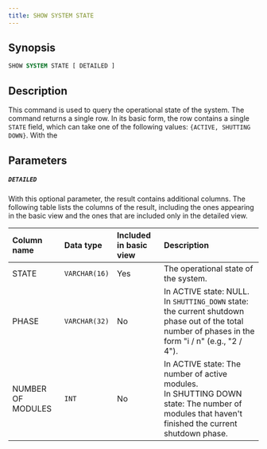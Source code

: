 ---
title: SHOW SYSTEM STATE
---

## Synopsis

```sql
SHOW SYSTEM STATE [ DETAILED ]
```

## Description

This command is used to query the operational state of the system.
The command returns a single row. In its basic form, the row contains a single `STATE` field, which can take one
of the following values: `{ACTIVE, SHUTTING DOWN}`. With the


## Parameters


##### `DETAILED`

With this optional parameter, the result contains additional columns.
The following table lists the columns of the result, including the ones appearing in the basic view and the ones
that are included only in the detailed view.

| Column name | Data type | Included in basic view | Description |
| :--- | :--- | :--- | :--- |
| STATE | `VARCHAR(16)` | Yes | The operational state of the system. |
| PHASE | `VARCHAR(32)` | No | In ACTIVE state: NULL.<br/>In `SHUTTING_DOWN` state: the current shutdown phase out of the total number of phases in the form "i / n" (e.g., "2 / 4"). |
| NUMBER OF MODULES | `INT` | No | In ACTIVE state: The number of active modules.<br/>In SHUTTING DOWN state: The number of modules that haven't finished the current shutdown phase. |

